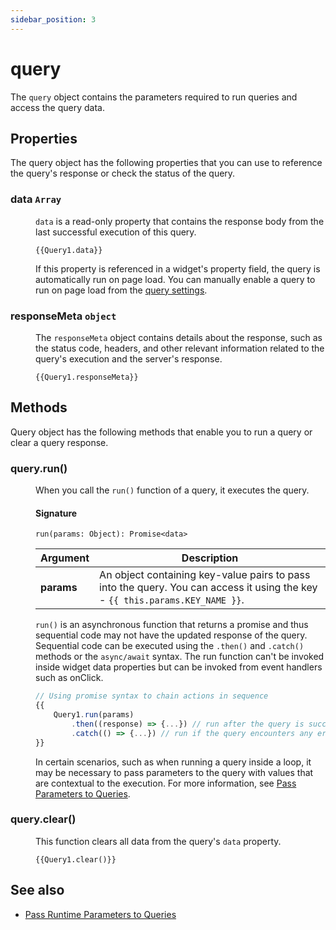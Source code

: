 ```yaml
---
sidebar_position: 3
---
```



# query

The `query` object contains the parameters required to run queries and access the query data.

## Properties

The query object has the following properties that you can use to reference the query's response or check the status of the query.

### data `Array`

<dd>

`data` is a read-only property that contains the response body from the last successful execution of this query.

```
{{Query1.data}}
```

If this property is referenced in a widget's property field, the query is automatically run on page load. You can manually enable a query to run on page load from the [query settings](/connect-data/reference/query-settings).

</dd>

### responseMeta `object`

<dd>

The `responseMeta` object contains details about the response, such as the status code, headers, and other relevant information related to the query's execution and the server's response.

```
{{Query1.responseMeta}}
```

</dd>

## Methods

Query object has the following methods that enable you to run a query or clear a query response.

### query.run()

<dd>

When you call the `run()` function of a query, it executes the query.

#### Signature

```
run(params: Object): Promise<data>
```

| Argument   | Description                                                                                                                  |
| ---------- | ---------------------------------------------------------------------------------------------------------------------------- |
| **params** | An object containing key-value pairs to pass into the query. You can access it using the key - `{{ this.params.KEY_NAME }}`. |

`run()` is an asynchronous function that returns a promise and thus sequential code may not have the updated response of the query. Sequential code can be executed using the `.then()` and `.catch()` methods or the `async/await` syntax. The run function can't be invoked inside widget data properties but can be invoked from event handlers such as onClick.

```javascript
// Using promise syntax to chain actions in sequence
{{
    Query1.run(params)
        .then((response) => {...}) // run after the query is successful
        .catch(() => {...}) // run if the query encounters any errors
}}
```

In certain scenarios, such as when running a query inside a loop, it may be necessary to pass parameters to the query with values that are contextual to the execution. For more information, see [Pass Parameters to Queries](https://docs.appsmithai.com/connect-data/how-to-guides/how-to-pass-params-to-an-api).

</dd>

### query.clear()

<dd>

This function clears all data from the query's `data` property.

```
{{Query1.clear()}}
```

</dd>

## See also
- [Pass Runtime Parameters to Queries](https://docs.appsmithai.com/connect-data/how-to-guides/how-to-pass-params-to-an-api)
